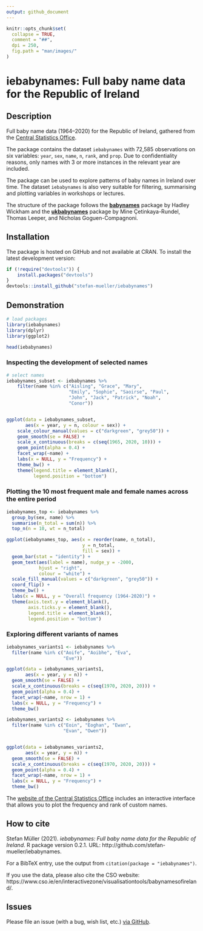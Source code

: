 ```yaml
---
output: github_document
---
```


```r
knitr::opts_chunk$set(
  collapse = TRUE,
  comment = "##",
  dpi = 250,
  fig.path = "man/images/"
)
```

# iebabynames: Full baby name data for the Republic of Ireland 


## Description

Full baby name data (1964–2020) for the Republic of Ireland, gathered from the [Central Statistics Office](https://www.cso.ie/en/interactivezone/visualisationtools/babynamesofireland/).

The package contains the dataset `iebabynames` with 72,585 observations on six variables: `year`, `sex`, `name`, `n`, `rank`, and `prop`. Due to confidentiality reasons, only names with 3 or more instances in the relevant year are included.

The package can be used to explore patterns of baby names in Ireland over time. The dataset `iebabynames` is also very suitable for filtering, summarising and plotting variables in workshops or lectures.

The structure of the package follows the [**babynames**](https://cran.r-project.org/web/packages/babynames/index.html) package by Hadley Wickham and the [**ukbabynames**](https://mine-cetinkaya-rundel.github.io/ukbabynames/) package by Mine Çetinkaya-Rundel, Thomas Leeper, and Nicholas Goguen-Compagnoni. 


## Installation

The package is hosted on GitHub and not available at CRAN. To install the latest development version:

```r
if (!require("devtools")) {
    install.packages("devtools")
}
devtools::install_github("stefan-mueller/iebabynames") 
```

## Demonstration

```r
# load packages
library(iebabynames)
library(dplyr)
library(ggplot2)

head(iebabynames)
```


### Inspecting the development of selected names

```r
# select names
iebabynames_subset <- iebabynames %>% 
    filter(name %in% c("Aisling", "Grace", "Mary",
                       "Emily", "Sophie", "Saoirse", "Paul",
                       "John", "Jack", "Patrick", "Noah",
                       "Conor"))


ggplot(data = iebabynames_subset,
       aes(x = year, y = n, colour = sex)) +
    scale_colour_manual(values = c("darkgreen", "grey50")) +
    geom_smooth(se = FALSE) +
    scale_x_continuous(breaks = c(seq(1965, 2020, 10))) +
    geom_point(alpha = 0.4) +
    facet_wrap(~name) +
    labs(x = NULL, y = "Frequency") +
    theme_bw() +
    theme(legend.title = element_blank(),
          legend.position = "bottom")
```

### Plotting the 10 most frequent male and female names across the entire period

```r
iebabynames_top <- iebabynames %>% 
  group_by(sex, name) %>% 
  summarise(n_total = sum(n)) %>% 
  top_n(n = 10, wt = n_total)

ggplot(iebabynames_top, aes(x = reorder(name, n_total),
                            y = n_total,
                            fill = sex)) +
  geom_bar(stat = "identity") +
  geom_text(aes(label = name), nudge_y = -2000, 
            hjust = "right",
            colour = "white") +
  scale_fill_manual(values = c("darkgreen", "grey50")) +
  coord_flip() +
  theme_bw() +
  labs(x = NULL, y = "Overall frequency (1964-2020)") +
  theme(axis.text.y = element_blank(),
        axis.ticks.y = element_blank(),
        legend.title = element_blank(),
        legend.position = "bottom") 
```

### Exploring different variants of names

```r
iebabynames_variants1 <- iebabynames %>% 
  filter(name %in% c("Aoife", "Aoibhe", "Eva",
                     "Eve"))

ggplot(data = iebabynames_variants1,
       aes(x = year, y = n)) +
  geom_smooth(se = FALSE) +
  scale_x_continuous(breaks = c(seq(1970, 2020, 20))) +
  geom_point(alpha = 0.4) +
  facet_wrap(~name, nrow = 1) +
  labs(x = NULL, y = "Frequency") +
  theme_bw()
```


```r
iebabynames_variants2 <- iebabynames %>% 
  filter(name %in% c("Eoin", "Eoghan", "Ewan",
                     "Evan", "Owen"))


ggplot(data = iebabynames_variants2,
       aes(x = year, y = n)) +
  geom_smooth(se = FALSE) +
  scale_x_continuous(breaks = c(seq(1970, 2020, 20))) +
  geom_point(alpha = 0.4) +
  facet_wrap(~name, nrow = 1) +
  labs(x = NULL, y = "Frequency") +
  theme_bw()
```

The [website of the Central Statistics Office](https://www.cso.ie/en/interactivezone/visualisationtools/babynamesofireland/) includes an interactive interface that allows you to plot the frequency and rank of custom names.


## How to cite

Stefan Müller (2021). _iebabynames: Full baby name data for the Republic of Ireland_. R package version 0.2.1. URL: http://github.com/stefan-mueller/iebabynames.

For a BibTeX entry, use the output from `citation(package = "iebabynames")`.

If you use the data, please also cite the CSO website: https://www.cso.ie/en/interactivezone/visualisationtools/babynamesofireland/.

## Issues

Please file an issue (with a bug, wish list, etc.) [via GitHub](https://github.com/stefan-mueller/iebabynames/issues).
